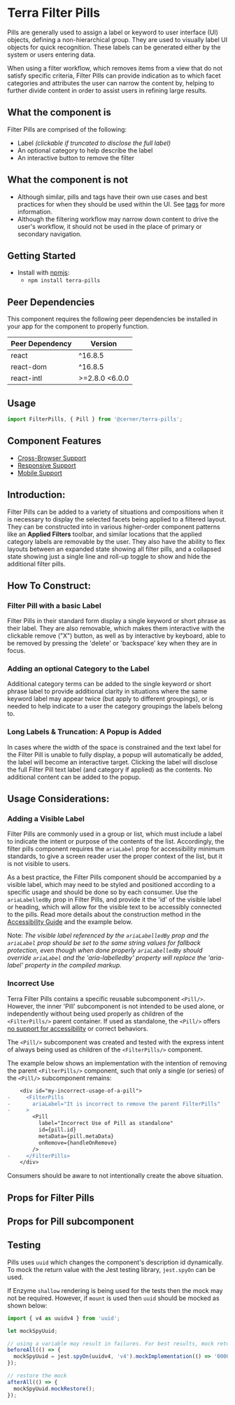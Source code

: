 


<Badge />

# Terra Filter Pills

Pills are generally used to assign a label or keyword to user interface (UI) objects, defining a non-hierarchical group. They are used to visually label UI objects for quick recognition. These labels can be generated either by the system or users entering data.

When using a filter workflow, which removes items from a view that do not satisfy specific criteria, Filter Pills can provide indication as to which facet categories and attributes the user can narrow the content by, helping to further divide content in order to assist users in refining large results.

## What the component is

Filter Pills are comprised of the following:

- Label _(clickable if truncated to disclose the full label)_
- An optional category to help describe the label
- An interactive button to remove the filter

## What the component is not

- Although similar, pills and tags have their own use cases and best practices for when they should be used within the UI. See [tags](https://engineering.cerner.com/terra-ui/components/terra-tag/tag/tag) for more information.
- Although the filtering workflow may narrow down content to drive the user's workflow, it should not be used in the place of primary or secondary navigation.

## Getting Started

- Install with [npmjs](https://www.npmjs.com):
  - `npm install terra-pills`

<!-- AUTO-GENERATED-CONTENT:START Peer Dependencies -->
## Peer Dependencies

This component requires the following peer dependencies be installed in your app for the component to properly function.

| Peer Dependency | Version |
|-|-|
| react | ^16.8.5 |
| react-dom | ^16.8.5 |
| react-intl | >=2.8.0 <6.0.0 |

<!-- AUTO-GENERATED-CONTENT:END -->

## Usage
```jsx
import FilterPills, { Pill } from '@cerner/terra-pills';
```

## Component Features

* [Cross-Browser Support](https://engineering.cerner.com/terra-ui/about/terra-ui/component-standards#cross-browser-support)
* [Responsive Support](https://engineering.cerner.com/terra-ui/about/terra-ui/component-standards#responsive-support)
* [Mobile Support](https://engineering.cerner.com/terra-ui/about/terra-ui/component-standards#mobile-support)

<Whitespace newline={5} />

## Introduction:

Filter Pills can be added to a variety of situations and compositions when it is necessary to display the selected facets being applied to a filtered layout. They can be constructed into in various higher-order component patterns like an **Applied Filters** toolbar, and similar locations that the applied category labels are removable by the user. They also have the ability to flex layouts between an expanded state showing all filter pills, and a collapsed state showing just a single line and roll-up toggle to show and hide the additional filter pills.

<AppliedFiltersExample title='Introduction to Filter Pills: Applied Filters Toolbar' />

<Whitespace newline={3} />

## How To Construct:

### Filter Pill with a basic Label

Filter Pills in their standard form display a single keyword or short phrase as their label. They are also removable, which makes them interactive with the clickable remove ("X") button, as well as by interactive by keyboard, able to be removed by pressing the 'delete' or 'backspace' key when they are in focus.

<BasicLabelExample title="Basic Label" />

<Whitespace />

### Adding an optional Category to the Label

Additional category terms can be added to the single keyword or short phrase label to provide additional clarity in situations where the same keyword label may appear twice (but apply to different groupings), or is needed to help indicate to a user the category groupings the labels belong to.

<CategoryLabelExample title="Adding a Label Category" />

<Whitespace />

### Long Labels & Truncation: A Popup is Added

In cases where the width of the space is constrained and the text label for the Filter Pill is unable to fully display, a popup will automatically be added, the label will become an interactive target. Clicking the label will disclose the full Filter Pill text label (and category if applied) as the contents. No additional content can be added to the popup.

<TruncatedLabelExample title="Selectable Label when Truncated" />

<Whitespace newline={3} />

## Usage Considerations:

### Adding a Visible Label

Filter Pills are commonly used in a group or list, which must include a label to indicate the intent or purpose of the contents of the list. Accordingly, the filter pills component requires the `ariaLabel` prop for accessibility minimum standards, to give a screen reader user the proper context of the list, but it is not visible to users.

<Notice variant="ux-recommendation" ariaLevel="3">

As a best practice, the Filter Pills component should be accompanied by a visible label, which may need to be styled and positioned according to a specific usage and should be done so by each consumer. Use the `ariaLabelledBy` prop in Filter Pills, and provide it the 'id' of the visible label or heading, which will allow for the visible text to be accessibly connected to the pills. Read more details about the construction method in the [Accessibility Guide](/components/cerner-terra-framework-docs/pills/accessibility-guide) and the example below.

</Notice>

Note: _The visible label referenced by the `ariaLabelledBy` prop and the `ariaLabel` prop should be set to the same string values for fallback protection, even though when done properly `ariaLabelledBy` should override `ariaLabel` and the 'aria-labelledby' property will replace the 'aria-label' property in the compiled markup._

<VisibleLabelExample title="Adding a Styled Label or Heading" />

<Whitespace />

### Incorrect Use

Terra Filter Pills contains a specific reusable subcomponent `<Pill/>`. However, the inner 'Pill' subcomponent is not intended to be used alone, or independently without being used properly as children of the `<FilterPills/>` parent container. If used as standalone, the `<Pill/>` offers [no support for accessibility](/components/cerner-terra-framework-docs/pills/accessibility-guide#concerns--hazards) or correct behaviors.

The `<Pill/>` subcomponent was created and tested with the express intent of always being used as children of the `<FilterPills/>` component.

<Notice variant="not-supported" ariaLevel="3">

The example below shows an implementation with the intention of removing the parent `<FilterPills/>` component, such that only a single (or series) of the `<Pill/>` subcomponent remains:

```diff
    <div id="my-incorrect-usage-of-a-pill">
-     <FilterPills
-       ariaLabel="It is incorrect to remove the parent FilterPills"
-     >
        <Pill
          label="Incorrect Use of Pill as standalone"
          id={pill.id}
          metaData={pill.metaData}
          onRemove={handleOnRemove}
        />
-     </FilterPills>
    </div>
```

Consumers should be aware to not intentionally create the above situation. 

</Notice>

<Whitespace newline={5} />

## Props for Filter Pills
<FilterPillsPropsTable />

## Props for Pill subcomponent
<PillsPropsTable />

## Testing

Pills uses `uuid` which changes the component's description id dynamically. To mock the return value with the Jest testing library, `jest.spyOn` can be used.

If Enzyme `shallow` rendering is being used for the tests then the mock may not be required. However, if `mount` is used then `uuid` should be mocked as shown below:

```js
import { v4 as uuidv4 } from 'uuid';

let mockSpyUuid;

// using a variable may result in failures. For best results, mock return value.
beforeAll(() => {
  mockSpyUuid = jest.spyOn(uuidv4, 'v4').mockImplementation(() => '00000000-0000-0000-0000-000000000000');
});

// restore the mock
afterAll(() => {
  mockSpyUuid.mockRestore();
});

```

